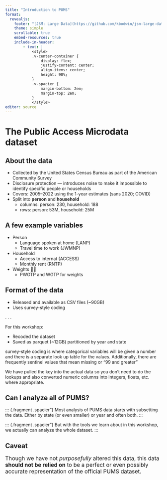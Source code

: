 ```yaml
---
title: "Introduction to PUMS"
format: 
  revealjs:
    footer: "[JSM: Large Data](https://github.com/kbodwin/jsm-large-data)"
    theme: simple
    scrollable: true
    embed-resources: true
    include-in-header:
        - text: |
            <style>
            .v-center-container {
                display: flex;
                justify-content: center;
                align-items: center;
                height: 90%;
            }
            .v-spacier {
                margin-bottom: 2em; 
                margin-top: 2em;
            }
            </style>
editor: source
---
```


# The Public Access Microdata dataset

## About the data

:::{.incremental}
* Collected by the United States Census Bureau as part of the American Community Survey
* Disclosure protection — introduces noise to make it impossible to identify specific people or households
* Covers: 2005--2022 using the 1-year estimates (sans 2020; COVID)
* Split into **person** and **household**
    * columns: person: 230, household: 188 
    * rows: person: 53M, household: 25M
:::

## A few example variables

:::{.incremental}
* Person
  * Language spoken at home (LANP)
  * Travel time to work (JWMNP) 
* Household
  * Access to internat (ACCESS)
  * Monthly rent (RNTP)
* Weights 😵‍💫
  * PWGTP and WGTP for weights
:::

## Format of the data

:::{.incremental}
* Released and available as CSV files (~90GB)
* Uses survey-style coding 
::: 

. . .


For this workshop:

:::{.incremental}
* Recoded the dataset 
* Saved as parquet (~12GB) partitioned by year and state
:::

:::{.notes}
survey-style coding is where categorical variables will be given a number and there is a separate look up table for the values. Additionally, there are frequently sentinel values that mean missing or "99 and greater"

We have pulled the key into the actual data so you don't need to do the lookups and also converted numeric columns into integers, floats, etc. where appropriate.
:::

## Can I analyze all of PUMS?

::: {.fragment .spacier"}
Most analysis of PUMS data starts with subsetting the data. Either by state (or even smaller) or year and often both.
:::


::: {.fragment .spacier"}
But with the tools we learn about in this workshop, we actually can analyze the whole dataset.
:::


## Caveat

::: {.v-center-container style="font-size: 1.25em;"}
Though we have not _purposefully_ altered this data, this data **should not be relied on** to be a perfect or even possibly accurate representation of the official PUMS dataset. 
:::
